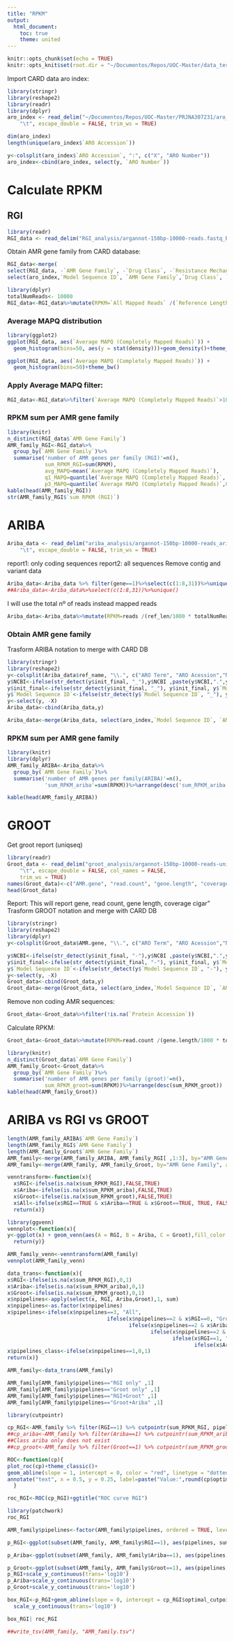 ```yaml
---
title: "RPKM"
output:
  html_document:
    toc: true
    theme: united
---
```


```r
knitr::opts_chunk$set(echo = TRUE)
knitr::opts_knit$set(root.dir = "~/Documentos/Repos/UOC-Master/data_testing/")
```

Import CARD data aro index: 

```r
library(stringr)
library(reshape2)
library(readr)
library(dplyr)
aro_index <- read_delim("~/Documentos/Repos/UOC-Master/PRJNA307231/aro_index.tsv", 
    "\t", escape_double = FALSE, trim_ws = TRUE)

dim(aro_index)
length(unique(aro_index$`ARO Accession`))

y<-colsplit(aro_index$`ARO Accession`, ":", c("X", "ARO Number"))
aro_index<-cbind(aro_index, select(y, `ARO Number`))
```

# Calculate RPKM

## RGI

```r
library(readr)
RGI_data <- read_delim("RGI_analysis/argannot-150bp-10000-reads.fastq_RGI_output.allele_mapping_data.txt", "\t", escape_double = FALSE, trim_ws = TRUE)
```

Obtain AMR gene family from CARD database:
```r
RGI_data<-merge(
select(RGI_data, -`AMR Gene Family`, -`Drug Class`, -`Resistance Mechanism`),
select(aro_index,`Model Sequence ID`, `AMR Gene Family`,`Drug Class`, `Resistance Mechanism`,`Protein Accession`,`ARO Number` ), by.x = "ARO Accession", by.y="ARO Number")
```


```r
library(dplyr)
totalNumReads<-	10000
RGI_data<-RGI_data%>%mutate(RPKM=`All Mapped Reads` /(`Reference Length`/1000 * totalNumReads/1000000))
```

### Average MAPQ distribution

```r
library(ggplot2)
ggplot(RGI_data, aes(`Average MAPQ (Completely Mapped Reads)`)) +
  geom_histogram(bins=50, aes(y = stat(density)))+geom_density()+theme_bw()

ggplot(RGI_data, aes(`Average MAPQ (Completely Mapped Reads)`)) +
  geom_histogram(bins=50)+theme_bw()

```

###  Apply Average MAPQ filter:

```r
RGI_data<-RGI_data%>%filter(`Average MAPQ (Completely Mapped Reads)`>10)
```

### RPKM sum per AMR gene family

```r
library(knitr)
n_distinct(RGI_data$`AMR Gene Family`)
AMR_family_RGI<-RGI_data%>%
  group_by(`AMR Gene Family`)%>%
  summarise('number of AMR genes per family (RGI)'=n(),
            sum_RPKM_RGI=sum(RPKM),
            avg_MAPQ=mean(`Average MAPQ (Completely Mapped Reads)`),
            q1_MAPQ=quantile(`Average MAPQ (Completely Mapped Reads)`, 0.25),
            p3_MAPQ=quantile(`Average MAPQ (Completely Mapped Reads)`,0.75),)%>%arrange(desc(sum_RPKM_RGI))
kable(head(AMR_family_RGI))
str(AMR_family_RGI$`sum RPKM (RGI)`)
```
# ARIBA

```r
Ariba_data <- read_delim("ariba_analysis/argannot-150bp-10000-reads_ariba_results/report.tsv", 
    "\t", escape_double = FALSE, trim_ws = TRUE)
```
report1: only coding sequences
report2: all sequences
Remove contig and variant data

```r
Ariba_data<-Ariba_data %>% filter(gene==1)%>%select(c(1:8,31))%>%unique()
##Ariba_data<-Ariba_data%>%select(c(1:8,31))%>%unique()
```
I will use the total nº of reads instead mapped reads

```r
Ariba_data<-Ariba_data%>%mutate(RPKM=reads /(ref_len/1000 * totalNumReads/1000000))
```

### Obtain AMR gene family

Trasform ARIBA notation to merge with CARD  DB
```r
library(stringr)
library(reshape2)
y<-colsplit(Ariba_data$ref_name, "\\.", c("ARO Term", "ARO Acession","NCBI","init_final","Model Sequence ID","X"))
y$NCBI<-ifelse(str_detect(y$init_final, "_"),y$NCBI ,paste(y$NCBI,".",y$init_final) )
y$init_final<-ifelse(str_detect(y$init_final, "_"), y$init_final, y$`Model Sequence ID`)
y$`Model Sequence ID`<-ifelse(str_detect(y$`Model Sequence ID`, "_"), y$X, y$`Model Sequence ID`)
y<-select(y, -X)
Ariba_data<-cbind(Ariba_data,y)

Ariba_data<-merge(Ariba_data, select(aro_index,`Model Sequence ID`, `AMR Gene Family`,`Drug Class`, `Resistance Mechanism`,`Protein Accession` ) , by="Model Sequence ID")
```


### RPKM sum per AMR gene family

```r
library(knitr)
library(dplyr)
AMR_family_ARIBA<-Ariba_data%>%
  group_by(`AMR Gene Family`)%>%
  summarise('number of AMR genes per family(ARIBA)'=n(),
            'sum_RPKM_ariba'=sum(RPKM))%>%arrange(desc('sum_RPKM_ariba'))

kable(head(AMR_family_ARIBA))
```

# GROOT
Get groot report (uniqseq)

```r
library(readr)
Groot_data <- read_delim("groot_analysis/argannot-150bp-10000-reads-uniqseq-0report", 
    "\t", escape_double = FALSE, col_names = FALSE, 
    trim_ws = TRUE)
names(Groot_data)<-c("AMR.gene", "read.count", "gene.length", "coverage.cigar")
head(Groot_data)
```
Report: This will report gene, read count, gene length, coverage cigar"
Trasform GROOT notation and merge with CARD  DB
```r
library(stringr)
library(reshape2)
library(dplyr)
y<-colsplit(Groot_data$AMR.gene, "\\.", c("ARO Term", "ARO Acession","NCBI","init_final","Model Sequence ID","X"))

y$NCBI<-ifelse(str_detect(y$init_final, "-"),y$NCBI ,paste(y$NCBI,".",y$init_final) )
y$init_final<-ifelse(str_detect(y$init_final, "-"), y$init_final, y$`Model Sequence ID`)
y$`Model Sequence ID`<-ifelse(str_detect(y$`Model Sequence ID`, "-"), y$X, y$`Model Sequence ID`)
y<-select(y, -X)
Groot_data<-cbind(Groot_data,y)
Groot_data<-merge(Groot_data, select(aro_index,`Model Sequence ID`, `AMR Gene Family`,`Drug Class`, `Resistance Mechanism`,`Protein Accession` ) , by="Model Sequence ID")
```

Remove non coding AMR sequences:

```r
Groot_data<-Groot_data%>%filter(!is.na(`Protein Accession`))
```

Calculate RPKM:

```r
Groot_data<-Groot_data%>%mutate(RPKM=read.count /(gene.length/1000 * totalNumReads/1000000))
```

```r
library(knitr)
n_distinct(Groot_data$`AMR Gene Family`)
AMR_family_Groot<-Groot_data%>%
  group_by(`AMR Gene Family`)%>%
  summarise('number of AMR genes per family (groot)'=n(),
            sum_RPKM_groot=sum(RPKM))%>%arrange(desc(sum_RPKM_groot))
kable(head(AMR_family_Groot))
```


# ARIBA vs RGI vs GROOT

```r
length(AMR_family_ARIBA$`AMR Gene Family`)
length(AMR_family_RGI$`AMR Gene Family`)
length(AMR_family_Groot$`AMR Gene Family`)
AMR_family<-merge(AMR_family_ARIBA, AMR_family_RGI[ ,1:3], by="AMR Gene Family", all=TRUE)
AMR_family<-merge(AMR_family, AMR_family_Groot, by="AMR Gene Family", all=TRUE)
```

```r
venntransform<-function(x){
  x$RGI<-ifelse(is.na(x$sum_RPKM_RGI),FALSE,TRUE)
  x$Ariba<-ifelse(is.na(x$sum_RPKM_ariba),FALSE,TRUE)
  x$Groot<-ifelse(is.na(x$sum_RPKM_groot),FALSE,TRUE)
  x$All<-ifelse(x$RGI==TRUE & x$Ariba==TRUE & x$Groot==TRUE, TRUE, FALSE)
  return(x)}

library(ggvenn)
vennplot<-function(x){
y<-ggplot(x) + geom_venn(aes(A = RGI, B = Ariba, C = Groot),fill_color = c("chartreuse", "orange", "darkorchid1"), text_size=4, set_name_size = 2, stroke_size = 0.2, show_percentage = FALSE)+theme_void()+coord_fixed()+theme(title=element_text(size=5))
  return(y)}
```

```r
AMR_family_venn<-venntransform(AMR_family)
vennplot(AMR_family_venn)
```

```r
data_trans<-function(x){
x$RGI<-ifelse(is.na(x$sum_RPKM_RGI),0,1)
x$Ariba<-ifelse(is.na(x$sum_RPKM_ariba),0,1)
x$Groot<-ifelse(is.na(x$sum_RPKM_groot),0,1)
x$npipelines<-apply(select(x, RGI, Ariba,Groot),1, sum)
x$npipelines<-as.factor(x$npipelines)
x$pipelines<-ifelse(x$npipelines==3, "All", 
                                ifelse(x$npipelines==2 & x$RGI==0, "Groot+Ariba",
                                       ifelse(x$npipelines==2 & x$Ariba==0, "RGI+Groot",
                                              ifelse(x$npipelines==2 & x$Groot==0, "RGI+Ariba",
                                                     ifelse(x$RGI==1, "RGI only",
                                                            ifelse(x$Ariba==1, "Ariba only", "Groot only"))))))
x$pipelines_class<-ifelse(x$npipelines==1,0,1)
return(x)}
```

```r
AMR_family<-data_trans(AMR_family)
```


```r
AMR_family[AMR_family$pipelines=="RGI only" ,1]
AMR_family[AMR_family$pipelines=="Groot only" ,1]
AMR_family[AMR_family$pipelines=="RGI+Groot" ,1]
AMR_family[AMR_family$pipelines=="Groot+Ariba" ,1]
```


```r
library(cutpointr)

cp_RGI<-AMR_family %>% filter(RGI==1) %>% cutpointr(sum_RPKM_RGI, pipelines_class)
##cp_ariba<-AMR_family %>% filter(Ariba==1) %>% cutpointr(sum_RPKM_ariba, pipelines_class) 
##Class ariba only does not exist
##cp_groot<-AMR_family %>% filter(Groot==1) %>% cutpointr(sum_RPKM_groot, pipelines_class)

ROC<-function(cp){
plot_roc(cp)+theme_classic()+
geom_abline(slope = 1, intercept = 0, color = "red", linetype = "dotted")+
annotate("text", x = 0.5, y = 0.25, label=paste("Value:",round(cp$optimal_cutpoint,2), "\n Sens:", round(cp$sensitivity,2), "\n Spe:", round(cp$specificity,2)), hjust=0)
  }

roc_RGI<-ROC(cp_RGI)+ggtitle("ROC curve RGI")
```

```r
library(patchwork)
roc_RGI
```


```r
AMR_family$pipelines<-factor(AMR_family$pipelines, ordered = TRUE, levels = c("RGI only", "Ariba only", "Groot only", "Groot+Ariba", "RGI+Groot", "RGI+Ariba", "All"))

p_RGI<-ggplot(subset(AMR_family, AMR_family$RGI==1), aes(pipelines, sum_RPKM_RGI))+geom_boxplot(aes(colour=npipelines), outlier.shape = NA, na.rm = TRUE)+geom_jitter(width = 0.2, aes(colour=npipelines))+theme_classic()+theme(legend.position = "none")+ggtitle("RGI")

p_Ariba<-ggplot(subset(AMR_family, AMR_family$Ariba==1), aes(pipelines, sum_RPKM_ariba))+geom_boxplot(aes(colour=npipelines), outlier.shape = NA, na.rm = TRUE)+geom_jitter(width = 0.2, aes(colour=npipelines))+theme_classic()+theme(legend.position = "none")+ggtitle("Ariba")

p_Groot<-ggplot(subset(AMR_family, AMR_family$Groot==1), aes(pipelines, sum_RPKM_groot))+geom_boxplot(aes(colour=npipelines), outlier.shape = NA, na.rm = TRUE)+geom_jitter(width = 0.2, aes(colour=npipelines))+theme_classic()+theme(legend.position = "none")+ggtitle("Groot")
p_RGI+scale_y_continuous(trans='log10')
p_Ariba+scale_y_continuous(trans='log10')
p_Groot+scale_y_continuous(trans='log10')
```

```r
box_RGI<-p_RGI+geom_abline(slope = 0, intercept = cp_RGI$optimal_cutpoint, color = "red", linetype = "dotted")+
  scale_y_continuous(trans='log10')

```


```r
box_RGI| roc_RGI
```
```r
##write_tsv(AMR_family, "AMR_family.tsv")
```

